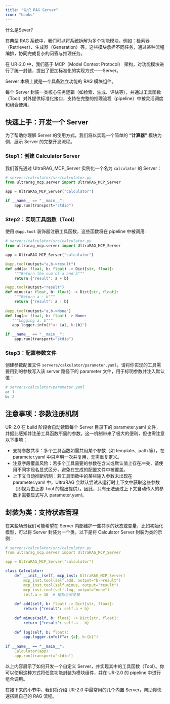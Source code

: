 ```yaml
---
title: "认识 RAG Server"
icon: "books"
---
```


什么是Sever?

在典型 RAG 系统中，我们可以将系统拆解为多个功能模块，例如：检索器（Retriever）、生成器（Generation）等。这些模块承担不同任务，通过某种流程编排，协同完成复杂的问答与推理任务。

在 UR-2.0 中，我们基于 MCP（Model Context Protocol） 架构，对功能模块进行了统一封装，提出了更加标准化的实现方式——Server。

<Note>Server 本质上就是一个具备独立功能的 RAG 模块组件。</Note>

每个 Server 封装一类核心任务逻辑（如检索、生成、评估等），并通过工具函数（Tool）对外提供标准化接口，支持在完整的推理流程（pipeline）中被灵活调度和组合使用。

## 快速上手：开发一个 Server

为了帮助你理解 Server 的使用方式，我们将以实现一个简单的 **“计算器”** 模块为例，展示 Server 的完整开发流程。

### Step1：创建 Calculator Server

我们首先通过 UltraRAG_MCP_Server 实例化一个名为 `calculator` 的 Server：

```python
# servers/calculator/src/calculator.py
from ultrarag_mcp.server import UltraRAG_MCP_Server

app = UltraRAG_MCP_Server("calculator")

if __name__ == "__main__":
    app.run(transport="stdio")
```

### Step2：实现工具函数（Tool）

使用 `@app.tool` 装饰器注册工具函数，这些函数将在 pipeline 中被调用:

```python
# servers/calculator/src/calculator.py
from ultrarag_mcp.server import UltraRAG_MCP_Server

app = UltraRAG_MCP_Server("calculator")

@app.tool(output="a,b->result")
def add(a: float, b: float) -> Dict[str, float]:
    """Return the sum of a and b"""
    return {"result": a + b}

@app.tool(output="result")
def minus(a: float, b: float) -> Dict[str, float]:
    """Return a - b"""
    return {"result": a - b}
    
@app.tool(output="a,b->None")
def log(a: float, b: float) -> None:
   """Logging a, b"""
   app.logger.info(f"a: {a}, b:{b}")

if __name__ == "__main__":
    app.run(transport="stdio")
```

### Step3：配置参数文件

创建参数配置文件 `servers/calculator/parameter.yaml`，请将你实现的工具需要用到的参数写入该 server 路径下的 parameter 文件，用于标明参数并注入默认值：

```yaml
# servers/calculator/parameter.yaml
a: 1
b: 2
```

## 注意事项：参数注册机制

UR-2.0 在 build 阶段会自动读取每个 Server 目录下的 parameter.yaml 文件，并据此感知并注册工具函数所需的参数。这一机制带来了极大的便利，但也需注意以下事项：

- 支持参数共享：多个工具函数如需共用某个参数（如 template、path 等），在parameter.yaml 中只声明一次并复用，无需重复定义。
- 注意字段覆盖风险：若多个工具需要的参数在含义或默认值上存在冲突，请使用不同字段名显式区分，避免在生成的配置文件中被覆盖。
- 上下文自动推断机制：若工具函数中的某些输入参数未出现在 parameter.yaml 中，UltraRAG 会默认尝试从运行时上下文中获取这些参数（即视为由上游 Tool 的输出提供）。因此，只有无法通过上下文自动传入的参数才需要显式写入 parameter.yaml。

## 封装为类：支持状态管理

在某些场景我们可能希望在 Server 内部维护一些共享的状态或变量，比如初始化模型，可以将 Server 封装为一个类。以下是将 Calculator Server 封装为类的示例：

```yaml
# servers/calculator/src/calculator.py
from ultrarag_mcp.server import UltraRAG_MCP_Server

app = UltraRAG_MCP_Server("calculator")

class Calculator:
    def __init__(self, mcp_inst: UltraRAG_MCP_Server)
        mcp_inst.tool(self.add, output="b->result")
        mcp_inst.tool(self.minus, output="result")
        mcp_inst.tool(self.log, output="none")
        self.a = 10  # 模拟全局变量
        
    def add(self, b: float) -> Dict[str, float]:
        return {"result": self.a + b}
        
    def minus(self, b: float) -> Dict[str, float]:
        return {"result": self.a - b}
    
    def log(self, b: float):
        app.logger.info(f"a: {a}, b:{b}")
 
if __name__ == "__main__":
    Calculator(app)
    app.run(transport="stdio")
```

以上内容展示了如何开发一个自定义 Server，并实现其中的工具函数（Tool）。你可以使用这种方式将任意功能封装为模块组件，并在 UR-2.0 的 pipeline 中进行组合调用。

在接下来的小节中，我们将介绍 UR-2.0 中最常用的几个内置 Server，帮助你快速搭建自己的 RAG 流程。
